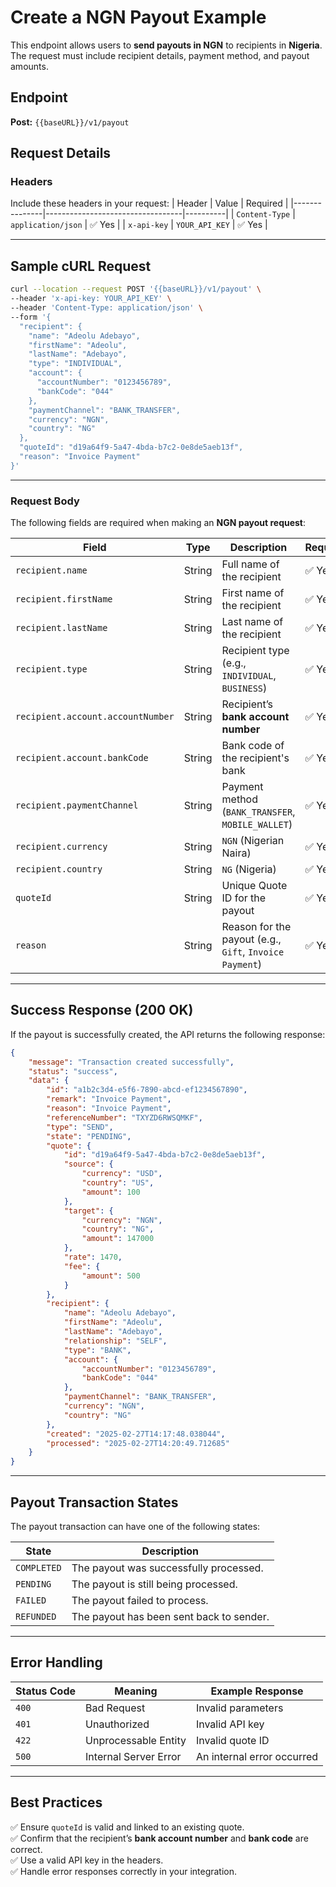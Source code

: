 # Create a NGN Payout Example

This endpoint allows users to **send payouts in NGN** to recipients in **Nigeria**. The request must include recipient details, payment method, and payout amounts.

## Endpoint
**Post:** `{{baseURL}}/v1/payout
`

## **Request Details**

### Headers
Include these headers in your request:
| Header         | Value                              | Required |
|---------------|----------------------------------|----------|
| `Content-Type` | `application/json`               | ✅ Yes   |
| `x-api-key`    | `YOUR_API_KEY`   | ✅ Yes   |

---

## **Sample cURL Request**

```bash
curl --location --request POST '{{baseURL}}/v1/payout' \
--header 'x-api-key: YOUR_API_KEY' \
--header 'Content-Type: application/json' \
--form '{
  "recipient": {
    "name": "Adeolu Adebayo",
    "firstName": "Adeolu",
    "lastName": "Adebayo",
    "type": "INDIVIDUAL",
    "account": {
      "accountNumber": "0123456789",
      "bankCode": "044"
    },
    "paymentChannel": "BANK_TRANSFER",
    "currency": "NGN",
    "country": "NG"
  },
  "quoteId": "d19a64f9-5a47-4bda-b7c2-0e8de5aeb13f",
  "reason": "Invoice Payment"
}'
```
---

### **Request Body**
The following fields are required when making an **NGN payout request**:

| **Field**                         | **Type**  | **Description**                                      | **Required** |
|-----------------------------------|---------|------------------------------------------------------|-------------|
| `recipient.name`                  | String  | Full name of the recipient                          | ✅ Yes   |
| `recipient.firstName`             | String  | First name of the recipient                         | ✅ Yes   |
| `recipient.lastName`              | String  | Last name of the recipient                          | ✅ Yes   |
| `recipient.type`                  | String  | Recipient type (e.g., `INDIVIDUAL`, `BUSINESS`)     | ✅ Yes   |
| `recipient.account.accountNumber` | String  | Recipient’s **bank account number**                 | ✅ Yes   |
| `recipient.account.bankCode`      | String  | Bank code of the recipient's bank                  | ✅ Yes   |
| `recipient.paymentChannel`        | String  | Payment method (`BANK_TRANSFER`, `MOBILE_WALLET`)  | ✅ Yes   |
| `recipient.currency`              | String  | `NGN` (Nigerian Naira)                             | ✅ Yes   |
| `recipient.country`               | String  | `NG` (Nigeria)                                     | ✅ Yes   |
| `quoteId`                         | String  | Unique Quote ID for the payout                     | ✅ Yes   |
| `reason`                          | String  | Reason for the payout (e.g., `Gift`, `Invoice Payment`) | ✅ Yes   |


---

## **Success Response (200 OK)**

If the payout is successfully created, the API returns the following response:

```json
{
    "message": "Transaction created successfully",
    "status": "success",
    "data": {
        "id": "a1b2c3d4-e5f6-7890-abcd-ef1234567890",
        "remark": "Invoice Payment",
        "reason": "Invoice Payment",
        "referenceNumber": "TXYZD6RWSQMKF",
        "type": "SEND",
        "state": "PENDING",
        "quote": {
            "id": "d19a64f9-5a47-4bda-b7c2-0e8de5aeb13f",
            "source": {
                "currency": "USD",
                "country": "US",
                "amount": 100
            },
            "target": {
                "currency": "NGN",
                "country": "NG",
                "amount": 147000
            },
            "rate": 1470,
            "fee": {
                "amount": 500
            }
        },
        "recipient": {
            "name": "Adeolu Adebayo",
            "firstName": "Adeolu",
            "lastName": "Adebayo",
            "relationship": "SELF",
            "type": "BANK",
            "account": {
                "accountNumber": "0123456789",
                "bankCode": "044"
            },
            "paymentChannel": "BANK_TRANSFER",
            "currency": "NGN",
            "country": "NG"
        },
        "created": "2025-02-27T14:17:48.038044",
        "processed": "2025-02-27T14:20:49.712685"
    }
}
```

---

## **Payout Transaction States**

The payout transaction can have one of the following states:

| State      | Description                               |
|------------|-------------------------------------------|
| `COMPLETED` | The payout was successfully processed.   |
| `PENDING`   | The payout is still being processed.     |
| `FAILED`    | The payout failed to process.           |
| `REFUNDED`  | The payout has been sent back to sender. |

---

## **Error Handling**

| Status Code | Meaning                 | Example Response                          |
|-------------|-------------------------|------------------------------------------|
| `400`       | Bad Request              | Invalid parameters   |
| `401`       | Unauthorized             | Invalid API key      |
| `422`       | Unprocessable Entity     | Invalid quote ID     |
| `500`       | Internal Server Error    | An internal error occurred |
----

## **Best Practices**
✅ Ensure `quoteId` is valid and linked to an existing quote.  
✅ Confirm that the recipient’s **bank account number** and **bank code** are correct.  
✅ Use a valid API key in the headers.  
✅ Handle error responses correctly in your integration.  
